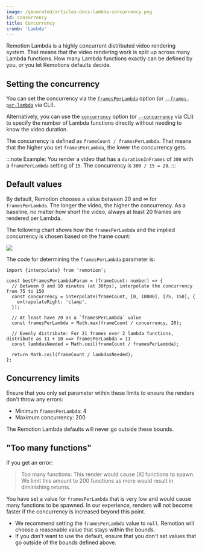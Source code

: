 ```yaml
---
image: /generated/articles-docs-lambda-concurrency.png
id: concurrency
title: Concurrency
crumb: 'Lambda'
---
```


Remotion Lambda is a highly concurrent distributed video rendering system. That means that the video rendering work is split up across many Lambda functions. How many Lambda functions exactly can be defined by you, or you let Remotions defaults decide.

## Setting the concurrency

You can set the concurrency via the [`framesPerLambda`](/docs/lambda/rendermediaonlambda#framesperlambda) option (or [`--frames-per-lambda`](/docs/lambda/cli/render#--frames-per-lambda) via CLI).

Alternatively, you can use the [`concurrency`](/docs/lambda/rendermediaonlambda#concurrency) option (or [`--concurrency`](/docs/lambda/cli/render#--concurrency) via CLI) to specify the number of Lambda functions directly without needing to know the video duration.

The concurrency is defined as `frameCount / framesPerLambda`. That means that the higher you set `framesPerLambda`, the lower the concurrency gets.

:::note
Example: You render a video that has a `durationInFrames` of `300` with a `framePerLambda` setting of `15`. The concurrency is `300 / 15 = 20`.
:::

## Default values

By default, Remotion chooses a value between 20 and ∞ for `framesPerLambda`. The longer the video, the higher the concurrency. As a baseline, no matter how short the video, always at least 20 frames are rendered per Lambda.

The following chart shows how the `framesPerLambda` and the implied concurrency is chosen based on the frame count:

<img src="/img/concurrency-chart.svg" />

The code for determining the `framesPerLambda` parameter is:

```tsx twoslash
import {interpolate} from 'remotion';

const bestFramesPerLambdaParam = (frameCount: number) => {
  // Between 0 and 10 minutes (at 30fps), interpolate the concurrency from 75 to 150
  const concurrency = interpolate(frameCount, [0, 18000], [75, 150], {
    extrapolateRight: 'clamp',
  });

  // At least have 20 as a `framesPerLambda` value
  const framesPerLambda = Math.max(frameCount / concurrency, 20);

  // Evenly distribute: For 21 frames over 2 lambda functions, distribute as 11 + 10 ==> framesPerLambda = 11
  const lambdasNeeded = Math.ceil(frameCount / framesPerLambda);

  return Math.ceil(frameCount / lambdasNeeded);
};
```


<ConcurrencyCalculator />

## Concurrency limits

Ensure that you only set parameter within these limits to ensure the renders don't throw any errors:

- Minimum `framesPerLambda`: 4
- Maximum concurrency: 200

The Remotion Lambda defaults will never go outside these bounds.

## "Too many functions"

If you get an error:

> Too many functions: This render would cause [X] functions to spawn. We limit this amount to 200 functions as more would result in diminishing returns.

You have set a value for `framesPerLambda` that is very low and would cause many functions to be spawned. In our experience, renders will not become faster if the concurrency is increased beyond this point.

- We recommend setting the `framesPerLambda` value to `null`. Remotion will choose a reasonable value that stays within the bounds.
- If you don't want to use the default, ensure that you don't set values that go outside of the bounds defined above.

